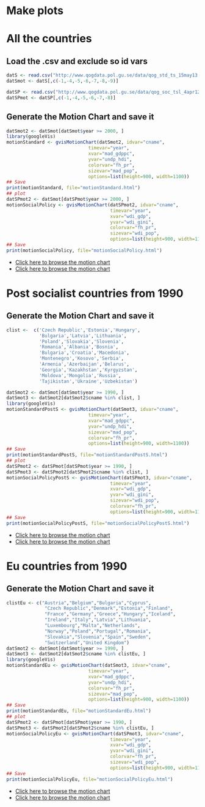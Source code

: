 # Make plots

# All the countries

## Load the .csv and exclude so id vars

```r
datS <- read.csv("http://www.qogdata.pol.gu.se/data/qog_std_ts_15may13.csv",  sep = ";")
datSmot <- datS[,c(-1,-4,-5,-6,-7,-8,-9)]

datSP <- read.csv("http://www.qogdata.pol.gu.se/data/qog_soc_tsl_4apr12.csv",  sep = ";")
datSPmot <- datSP[,c(-1,-4,-5,-6,-7,-8)]
```

## Generate the Motion Chart and save it
```r
datSmot2 <- datSmot[datSmot$year >= 2000, ]
library(googleVis)
motionStandard <- gvisMotionChart(datSmot2, idvar="cname",
                              timevar="year",
                              xvar="mad_gdppc",
                              yvar="undp_hdi",
                              colorvar="fh_pr",
                              sizevar="mad_pop",
                              options=list(height=900, width=1100))
## Save
print(motionStandard, file="motionStandard.html")
## plot
datSPmot2 <- datSmot[datSPmot$year >= 2000, ]
motionSocialPolicy <- gvisMotionChart(datSPmot2, idvar="cname",
                                      timevar="year",
                                      xvar="wdi_gdp",
                                      yvar="wdi_gini",
                                      colorvar="fh_pr",
                                      sizevar="wdi_pop",
                                      options=list(height=900, width=1100))
## Save
print(motionSocialPolicy, file="motionSocialPolicy.html")
```


- [Click here to browse the motion chart](http://muuankarski.github.io/QogGVis/motionStandard.html)
- [Click here to browse the motion chart](http://muuankarski.github.io/QogGVis/motionSocialPolicy.html)

# Post socialist countries from 1990

## Generate the Motion Chart and save it
```r
clist <-  c('Czech Republic','Estonia','Hungary',
            'Bulgaria','Latvia','Lithuania',
            'Poland','Slovakia','Slovenia',
            'Romania','Albania','Bosnia',
            'Bulgaria','Croatia','Macedonia',
            'Montenegro','Kosovo','Serbia',
            'Armenia','Azerbaijan','Belarus',
            'Georgia','Kazakhstan','Kyrgyzstan',
            'Moldova','Mongolia','Russia',
            'Tajikistan','Ukraine','Uzbekistan')

datSmot2 <- datSmot[datSmot$year >= 1990, ]
datSmot3 <- datSmot2[datSmot2$cname %in% clist, ]
library(googleVis)
motionStandardPostS <- gvisMotionChart(datSmot3, idvar="cname",
                              timevar="year",
                              xvar="mad_gdppc",
                              yvar="undp_hdi",
                              sizevar="mad_pop",
                              colorvar="fh_pr",
                              options=list(height=900, width=1100))
## Save
print(motionStandardPostS, file="motionStandardPostS.html")
## plot
datSPmot2 <- datSPmot[datSPmot$year >= 1990, ]
datSPmot3 <- datSPmot2[datSPmot2$cname %in% clist, ]
motionSocialPolicyPostS <- gvisMotionChart(datSPmot3, idvar="cname",
                                      timevar="year",
                                      xvar="wdi_gdp",
                                      yvar="wdi_gini",
                                      sizevar="wdi_pop",
                                      colorvar="fh_pr",
                                      options=list(height=900, width=1100))
## Save
print(motionSocialPolicyPostS, file="motionSocialPolicyPostS.html")
```


- [Click here to browse the motion chart](http://muuankarski.github.io/QogGVis/motionStandardPostS.html)
- [Click here to browse the motion chart](http://muuankarski.github.io/QogGVis/motionSocialPolicyPostS.html)


# Eu countries from 1990

## Generate the Motion Chart and save it
```r
clistEu <- c("Austria","Belgium","Bulgaria","Cyprus",
              "Czech Republic","Denmark","Estonia","Finland",
              "France","Germany","Greece","Hungary","Iceland",
              "Ireland","Italy","Latvia","Lithuania",
              "Luxembourg","Malta","Netherlands",
              "Norway","Poland","Portugal","Romania",
              "Slovakia","Slovenia","Spain","Sweden",
              "Switzerland","United Kingdom")
datSmot2 <- datSmot[datSmot$year >= 1990, ]
datSmot3 <- datSmot2[datSmot2$cname %in% clistEu, ]
library(googleVis)
motionStandardEu <- gvisMotionChart(datSmot3, idvar="cname",
                              timevar="year",
                              xvar="mad_gdppc",
                              yvar="undp_hdi",
                              colorvar="fh_pr",
                              sizevar="mad_pop",
                              options=list(height=900, width=1100))
## Save
print(motionStandardEu, file="motionStandardEu.html")
## plot
datSPmot2 <- datSPmot[datSPmot$year >= 1990, ]
datSPmot3 <- datSPmot2[datSPmot2$cname %in% clistEu, ]
motionSocialPolicyEu <- gvisMotionChart(datSPmot3, idvar="cname",
                                      timevar="year",
                                      xvar="wdi_gdp",
                                      yvar="wdi_gini",
                                      colorvar="fh_pr",
                                      sizevar="wdi_pop",
                                      options=list(height=900, width=1100))
## Save
print(motionSocialPolicyEu, file="motionSocialPolicyEu.html")
```

- [Click here to browse the motion chart](http://muuankarski.github.io/QogGVis/motionStandardEu.html)
- [Click here to browse the motion chart](http://muuankarski.github.io/QogGVis/motionSocialPolicyEu.html)
